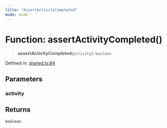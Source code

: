 ```yaml
---
title: "AssertActivityCompleted"
mode: wide
---
```

  
# Function: assertActivityCompleted()

> **assertActivityCompleted**(`activity`): `boolean`

Defined in: [shared.ts:84](https://github.com/tkhq/sdk/blob/ee72856c3f450731d7501ab05001215768b71500/packages/http/src/shared.ts#L84)

## Parameters

### activity

## Returns

`boolean`
